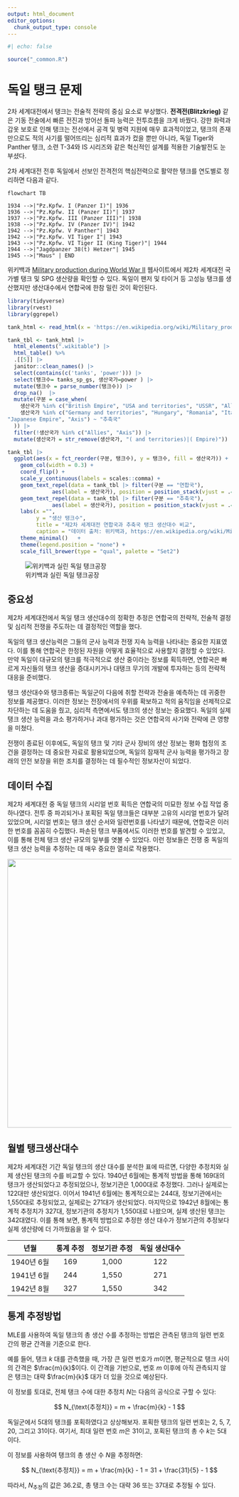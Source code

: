```yaml
---
output: html_document
editor_options: 
  chunk_output_type: console
---
```


```r
#| echo: false

source("_common.R")
```

# 독일 탱크 문제 


2차 세계대전에서 탱크는 전술적 전략의 중심 요소로 부상했다. 
**전격전(Blitzkrieg)** 같은 기동 전술에서 빠른 전진과 방어선 돌파 능력은 전투흐름을 크게 바꿨다. 
강한 화력과 갑옷 보호로 인해 탱크는 전선에서 공격 및 병력 지원에 매우 효과적이었고, 
탱크의 존재만으로도 적의 사기를 떨어뜨리는 심리적 효과가 컸을 뿐만 아니라,
독일 Tiger와 Panther 탱크, 소련 T-34와 IS 시리즈와 같은 혁신적인 설계를 적용한 기술발전도 눈부셨다.

2차 세계대전 전후 독일에서 선보인 전격전의 핵심전력으로 활약한 탱크를 연도별로 정리하면 다음과 같다.

```mermaid
flowchart TB

1934 -->|"Pz.Kpfw. I (Panzer I)"| 1936
1936 -->|"Pz.Kpfw. II (Panzer II)"| 1937
1937 -->|"Pz.Kpfw. III (Panzer III)"| 1938
1938 -->|"Pz.Kpfw. IV (Panzer IV)"| 1942
1942 -->|"Pz.Kpfw. V Panther"| 1943
1942 -->|"Pz.Kpfw. VI Tiger I"| 1943
1943 -->|"Pz.Kpfw. VI Tiger II (King Tiger)"| 1944
1944 -->|"Jagdpanzer 38(t) Hetzer"| 1945
1945 -->|"Maus" | END
```

위키백과 [Military production during World War II](https://en.wikipedia.org/wiki/Military_production_during_World_War_II) 웹사이트에서 
제2차 세계대전 국가별 탱크 및 SPG 생산량을 확인할 수 있다. 독일이 팬저 및 타이거 등 
고성능 탱크를 생산했지만 생산대수에서 연합국에 한참 밀린 것이 확인된다.

```r
library(tidyverse)
library(rvest)
library(ggrepel)

tank_html <- read_html(x = 'https://en.wikipedia.org/wiki/Military_production_during_World_War_II')

tank_tbl <- tank_html |> 
  html_elements(".wikitable") |> 
  html_table() %>%
  .[[5]] |> 
  janitor::clean_names() |> 
  select(contains(c('tanks', 'power'))) |> 
  select(탱크수= tanks_sp_gs, 생산국가=power ) |> 
  mutate(탱크수 = parse_number(탱크수)) |> 
  drop_na()  |> 
  mutate(구분 = case_when(
    생산국가 %in% c("British Empire", "USA and territories", "USSR", "Allies") ~ "연합국",
    생산국가 %in% c("Germany and territories", "Hungary", "Romania", "Italian Empire", 
"Japanese Empire", "Axis") ~ "추축국"
  )) |> 
  filter(!생산국가 %in% c("Allies", "Axis")) |> 
  mutate(생산국가 = str_remove(생산국가, "( and territories)|( Empire)"))

tank_tbl |> 
  ggplot(aes(x = fct_reorder(구분, 탱크수), y = 탱크수, fill = 생산국가)) +
    geom_col(width = 0.3) +
    coord_flip() +
    scale_y_continuous(labels = scales::comma) +  
    geom_text_repel(data = tank_tbl |> filter(구분 == "연합국"), 
              aes(label = 생산국가), position = position_stack(vjust = .4)) +
    geom_text_repel(data = tank_tbl |> filter(구분 == "추축국"), 
              aes(label = 생산국가), position = position_stack(vjust = .4)) +  
    labs(x ="",
         y = "생산 탱크수",
         title = "제2차 세계대전 연합국과 추축국 탱크 생산대수 비교",
         caption = "데이터 출처: 위키백과, https://en.wikipedia.org/wiki/Military_production_during_World_War_II") +
    theme_minimal()   +
    theme(legend.position = "none") +
    scale_fill_brewer(type = "qual", palette = "Set2")
```


![위키백과 실린 독일 탱크공장](images/german_tank.jpg){fig-align="center"}

## 중요성

제2차 세계대전에서 독일 탱크 생산대수의 정확한 추정은 연합국의 전략적, 전술적 결정 및 심리적 전쟁을 주도하는 데 결정적인 역할을 했다. 

독일의 탱크 생산능력은 그들의 군사 능력과 전쟁 지속 능력을 나타내는 중요한 지표였다. 이를 통해 연합국은 한정된 자원을 어떻게 효율적으로 사용할지 결정할 수 있었다. 만약 독일이 대규모의 탱크를 적극적으로 생산 중이라는 정보를 획득하면, 연합국은 빠르게 자신들의 탱크 생산을 증대시키거나 대탱크 무기의 개발에 투자하는 등의 전략적 대응을 준비했다. 

탱크 생산대수와 탱크종류는 독일군이 다음에 취할 전략과 전술을 예측하는 데 귀중한 정보를 제공했다. 이러한 정보는 전장에서의 우위를 확보하고 적의 움직임을 선제적으로 차단하는 데 도움을 줬고, 심리적 측면에서도 탱크의 생산 정보는 중요했다. 독일의 실제 탱크 생산 능력을 과소 평가하거나 과대 평가하는 것은 연합국의 사기와 전략에 큰 영향을 미쳤다.

전쟁이 종료된 이후에도, 독일의 탱크 및 기타 군사 장비의 생산 정보는 평화 협정의 조건을 결정하는 데 중요한 자료로 활용되었으며, 독일의 잠재적 군사 능력을 평가하고 장래의 안전 보장을 위한 조치를 결정하는 데 필수적인 정보자산이 되었다.


## 데이터 수집

제2차 세계대전 중 독일 탱크의 시리얼 번호 획득은 연합국의 미묘한 정보 수집 작업 중 하나였다. 전투 중 파괴되거나 포획된 독일 탱크들은 대부분 고유의 시리얼 번호가 달려있었으며, 시리얼 번호는 탱크 생산 순서와 일련번호를 나타냈기 때문에, 연합국은 이러한 번호를 꼼꼼히 수집했다. 파손된 탱크 부품에서도 이러한 번호를 발견할 수 있었고, 이를 통해 전체 탱크 생산 규모의 일부를 엿볼 수 있었다. 이런 정보들은 전쟁 중 독일의 탱크 생산 능력을 추정하는 데 매우 중요한 열쇠로 작용했다.

![](images/german_tank_serial.jpg){fig-align="center" width="604"}


## 월별 탱크생산대수

제2차 세계대전 기간 독일 탱크의 생산 대수를 분석한 표에 따르면, 다양한 추정치와 실제 생산된 탱크의 수를 비교할 수 있다. 1940년 6월에는 통계적 방법을 통해 169대의 탱크가 생산되었다고 추정되었으나, 정보기관은 1,000대로 추정했다. 그러나 실제로는 122대만 생산되었다. 이어서 1941년 6월에는 통계적으로는 244대, 정보기관에서는 1,550대로 추정되었고, 실제로는 271대가 생산되었다. 마지막으로 1942년 8월에는 통계적 추정치가 327대, 정보기관의 추정치가 1,550대로 나왔으며, 실제 생산된 탱크는 342대였다. 이를 통해 보면, 통계적 방법으로 추정한 생산 대수가 정보기관의 추정보다 실제 생산량에 더 가까웠음을 알 수 있다.

|    년월    | 통계 추정 | 정보기관 추정 | 독일 생산대수 |
|:----------:|:---------:|:-------------:|:-------------:|
| 1940년 6월 |    169    |     1,000     |      122      |
| 1941년 6월 |    244    |     1,550     |      271      |
| 1942년 8월 |    327    |     1,550     |      342      |


## 통계 추정방법


MLE를 사용하여 독일 탱크의 총 생산 수를 추정하는 방법은 관측된 탱크의 일련 번호 간의 평균 간격을 기준으로 한다.

예를 들어, 탱크 $k$ 대를 관측했을 때, 가장 큰 일련 번호가 $m$이면, 평균적으로 탱크 사이의 간격은 $\frac{m}{k}$이다. 이 간격을 기반으로, 번호 $m$ 이후에 아직 관측되지 않은 탱크는 대략 $\frac{m}{k}$ 대가 더 있을 것으로 예상된다.

이 정보를 토대로, 전체 탱크 수에 대한 추정치 $N$는 다음의 공식으로 구할 수 있다:


$$
N_{\text{추정치}} = m + \frac{m}{k} - 1
$$


독일군에서 5대의 탱크를 포획하였다고 상상해보자.
포획한 탱크의 일련 번호는 2, 5, 7, 20, 그리고 31이다.
여기서, 최대 일련 번호 $m$은 31이고, 포획된 탱크의 총 수 $k$는 5대이다.

이 정보를 사용하여 탱크의 총 생산 수 $N$을 추정하면:

$$
N_{\text{추정치}} = m + \frac{m}{k} - 1 = 31 + \frac{31}{5} - 1
$$

따라서, $N_{\text{추정}}$의 값은 36.2로, 총 탱크 수는 대략 36 또는 37대로 추정될 수 있다.
